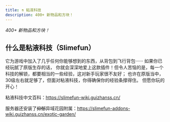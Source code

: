 ```yaml
---
title: ⚗️ 粘液科技
description: 400+ 新物品和方块！
---
```


*400+ 新物品和方块！*

## 什么是粘液科技（Slimefun）

它为游戏中加入了几乎任何你能够想到的东西，从背包到飞行背包······  如果你已经玩腻了原版生存的话， 你就会深深地爱上这款插件！但令人苦恼的是，每一个科技的解锁，都要相当的一些经验，这对新手玩家很不友好； 也许在原版当中，30级左右就足够了，但面对粘液科技，你得确保你的经验条撑得住。 但愿你玩的开心！

粘液科技中文百科：https://slimefun-wiki.guizhanss.cn/

服务器还安装了~~抑郁~~异域花园附属：https://slimefun-addons-wiki.guizhanss.cn/exotic-garden/
